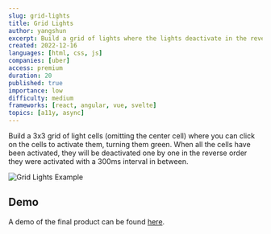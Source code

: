 ```yaml
---
slug: grid-lights
title: Grid Lights
author: yangshun
excerpt: Build a grid of lights where the lights deactivate in the reverse order they were activated
created: 2022-12-16
languages: [html, css, js]
companies: [uber]
access: premium
duration: 20
published: true
importance: low
difficulty: medium
frameworks: [react, angular, vue, svelte]
topics: [a11y, async]
---
```


Build a 3x3 grid of light cells (omitting the center cell) where you can click on the cells to activate them, turning them green. When all the cells have been activated, they will be deactivated one by one in the reverse order they were activated with a 300ms interval in between.

![Grid Lights Example](/img/questions/grid-lights/grid-lights-example.png)

## Demo

A demo of the final product can be found [here](https://k2053q.csb.app).
